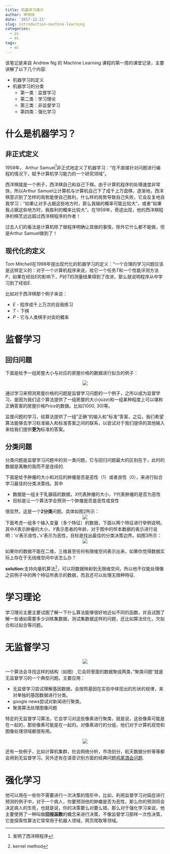```yaml
---
title: 机器学习简介
author: 申恒恒
date: '2017-12-21'
slug: introduction-machine-learning
categories:
  - pi
  - ml
tags:
  - ml
---
```


\noindent 该笔记是来自 Andrew Ng 的 Machine Learning 课程的第一周的课堂记录，主要讲解了以下几个内容:

-  机器学习的定义
-  机器学习的分类
    -  第一类：监督学习
    -  第二类：学习理论
    -  第三类：非监督学习
    -  第四类：强化学习



# 什么是机器学习？

## 非正式定义

1959年， Arthur Samuel^[发明了西洋棋程序]非正式地定义了机器学习：“在不直接针对问题进行编程的情况下，赋予计算机学习能力的一个研究领域”。

西洋棋就是一个例子，西洋棋自己和自己下棋。由于计算机程序的处理速度非常快，所以Arthur Samuel让计算机与计算机自己下了成千上万盘棋，逐渐地，西洋棋意识到了怎样的局势能使自己胜利，什么样的局势导致自己失败，它会反复地自我学习：“如果让对手占据这些地方时，那么我输的概率可能比较大”，或者“如果我占据这些地方时，我胜利的概率比较大”。在1959年，奇迹出现，他的西洋棋程序的棋艺远远超过西洋棋程序的作者！

过去人们的看法是计算机除了做程序明确让其做的事情，除外它什么都不能做，但是Arthur Samuel做到了！

## 现代化的定义

Tom Mitchell在1998年提出现代化的机器学习的定义：“一个合理的学习问题应该是这样定义的：对于一个计算机程序来说，给它一个任务$T$和一个性能评测方法$P$，如果在经验$E$的影响下，$P$对$T$的测量结果得到了改进，那么就说明程序从中学习到了经验$E$.

比如对于西洋棋那个例子来说：

-  $E$ - 程序成千上万次的自我练习
-  $T$ - 下棋
-  $P$ - 它与人类棋手对奕的概率


# 监督学习

## 回归问题

下面是给予一组房屋大小与对应的房屋价格的数据进行拟合的例子： 


\begin{figure}[htbp]
\begin{center}
  \includegraphics[width=0.8\textwidth]{price_prediction.png}
  \caption{房屋价格预测模型}\label{figure:price_prediction}
\end{center}
\end{figure}

<center>
![](http://olrs8j04a.bkt.clouddn.com/17-12-21/2994829.jpg)
</center>

通过学习来预测房屋价格的问题是监督学习问题的一个例子，之所以成为监督学习，是因为我们这个算法提供了一组房屋的大小($size$)和一组某种程度上可以堪称正确答案的房屋价格$Price$的数据。比如(1000, 30)等。

监督问题的学习，给算法提供了一组”正确“的输入和”标准“答案，之后，我们希望算法能够去学习标准输入和标准答案之间的联系，以尝试对于我们提供的其他输入来给我们提供**更为**标准的答案。

## 分类问题
分类问题是监督学习问题中的另一类问题，它与回归问题最大的区别在于，此时的数据是离散的我而不是连续的.

下面是给予肿瘤的大小和对应的肿瘤是否是恶性（1）或者良性（0），来进行拟合学习最佳的分类决策线。其中

-  数据是一组关于乳腺癌的数据，$X$代表肿瘤的大小，$Y$代表肿瘤的是否为恶性
-  目标是让一个算法学会预测一个肿瘤是否是恶性或良性


很显然，这是一个**2分类**问题。具体如图2所示：
\begin{figure}[htbp]
\begin{center}
  \includegraphics[width=0.8\textwidth]{tumor_classifict.png}
  \caption{肿瘤恶性/良性分类模型}\label{tumor_classifict}
\end{center}
\end{figure}
<center>
![](http://olrs8j04a.bkt.clouddn.com/17-12-21/41356628.jpg)
</center>


下面考虑一组多个输入变量（多个特征）的数据，下面以两个特征进行举例说明。其中$X$表示肿瘤的大小，$Y$表示患者的年龄，对于图中的样本数据的表示进行说明：'o'表示良性，'x'表示为恶性，目标是找出最佳的分类决策边界。如图3所示：
\begin{figure}[htbp]
\begin{center}
  \includegraphics[width=0.5\textwidth]{tumor_classifict_2.png}
  \caption{多特征的肿瘤恶性/良性分类模型}\label{tumor_classifict_2}
\end{center}
\end{figure}
<center>
![](http://olrs8j04a.bkt.clouddn.com/17-12-21/66479699.jpg)
</center>

如果你的数据不能在二维，三维甚至任何有限维空间表示出来，如果你觉得数据实际上存在于无线维空间中该怎么办？

**solution:**支持向量机算法^[kernel method]，可以将数据映射到无限维空间，所以他不仅能处理像之前例子中的两个特征所表示的数据，而且还可以处理无限种特征.

# 学习理论

学习理论主要主要试图了解一下什么算法能够很好地近似不同的函数，并且试图了解一些诸如需要多少训练集数据，测试集数据这样的问题，还比如算法优化，欠拟合和过拟合等问题。

# 无监督学习



\begin{figure}[htbp]
\centering                                                          %居中
\subfigure[一些样本数据]{                    %第一张子图
\begin{minipage}{7cm}
\centering                                                          %子图居中
\includegraphics[scale=0.3]{unsupervised_1.png}               %以pic.jpg的0.5倍大小输出
\end{minipage}}
\subfigure[聚类之后]{                    %第二张子图
\begin{minipage}{7cm}
\centering                                                          %子图居中
\includegraphics[scale=0.3]{unsupervised_2.png}                %以pic.jpg的0.5倍大小输出
\end{minipage}}
\caption{你能在这组数据中寻找一些有趣的结构吗？} %                         %大图名称
\label{figure:unsupervised}                                                        %图片引用标记
\end{figure}
<center>
![](http://olrs8j04a.bkt.clouddn.com/17-12-21/85085279.jpg)
</center>

一个算法会寻找这样的结构（如图\ref{figure:unsupervised}）,它会将里面的数据聚成两类，”聚类问题“就是无监督学习的一个典型问题。主要应用：

-  无监督学习尝试理解基因数据，会按照基因在实验中体现出的形状的规律，来对单独的基因数据进行分类。
-  google news尝试对新闻进行聚类。
-  聚类算法处理图像问题

特定的无监督学习算法，它会学习对这些像素进行聚类，就是说，这些像素可能是在一起的，那些像素可能是在一起的。对像素进行的分组，他们对于计算机视觉和图像处理领域都很有用。
 
 
\begin{figure}[htbp]
\centering                                                          %居中
\subfigure[对单独的基因进行分类]{                    %第一张子图
\begin{minipage}{7cm}
\centering                                                          %子图居中
\includegraphics[scale=0.3]{gene.png}               %以pic.jpg的0.5倍大小输出
\end{minipage}}
\subfigure[google news对新闻数据进行聚类]{                    %第二张子图
\begin{minipage}{7cm}
\centering                                                          %子图居中
\includegraphics[scale=0.25]{google_news.png}                %以pic.jpg的0.5倍大小输出
\end{minipage}}
\caption{应用} %                         %大图名称
\label{figure:cluster}                                                        %图片引用标记
\end{figure}
 
<center>
![](http://olrs8j04a.bkt.clouddn.com/17-12-21/60672521.jpg)
</center>
 
还有一些例子，比如计算机集群，社会网络分析，市场划分，航天数据分析等等都会用到无监督学习。另外还有在语音识别方面的经典问题[鸡尾酒会问题](https://baike.baidu.com/item/%E9%B8%A1%E5%B0%BE%E9%85%92%E4%BC%9A%E9%97%AE%E9%A2%98).
 
# 强化学习
他可以用在一些你不需要进行一次决策的情形中，比如，利用监督学习对癌症进行预测的例子中，对于一个病人，你要预测他的肿瘤是否为恶性，那么你的预测将会决定病人的生死，也就是说，你的决策要么对要么错。那么对于强化学习来说，他主要使用了一种叫做**回报函数**的概念来进行决策，不像监督学习那样一次性决策，它是探索性算法它常常用于机器人领域，网页爬取等领域。

